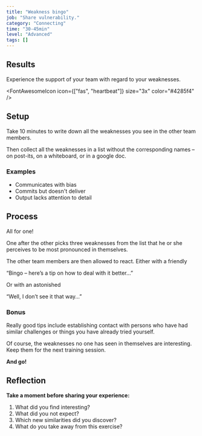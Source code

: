 ```yaml
---
title: "Weakness bingo"
job: "Share vulnerability."
category: "Connecting"
time: "30-45min"
level: "Advanced"
tags: []
---
```


## Results

Experience the support of your team with regard to your weaknesses.

<FontAwesomeIcon icon={["fas", "heartbeat"]} size="3x" color="#4285f4" />

## Setup

Take 10 minutes to write down all the weaknesses you see in the other team members.

Then collect all the weaknesses in a list without the corresponding names – on post-its, on a whiteboard, or in a google doc.

### Examples

- Communicates with bias
- Commits but doesn't deliver
- Output lacks attention to detail

## Process

All for one!

One after the other picks three weaknesses from the list that he or she perceives to be most pronounced in themselves.

The other team members are then allowed to react.
Either with a friendly

“Bingo – here’s a tip on how to deal with it better…”

Or with an astonished

“Well, I don’t see it that way…”

### Bonus

Really good tips include establishing contact with persons who have had similar challenges or things you have already tried yourself.

Of course, the weaknesses no one has seen in themselves are interesting.
Keep them for the next training session.

**And go!**

## Reflection

**Take a moment before sharing your experience:**

1. What did you find interesting?
2. What did you not expect?
3. Which new similarities did you discover?
4. What do you take away from this exercise?
